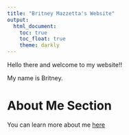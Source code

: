 ```yaml
---
title: "Britney Mazzetta's Website"
output: 
  html_document:
    toc: true
    toc_float: true
    theme: darkly
---
```


Hello there and welcome to my website!!

My name is Britney. 

# About Me Section 
You can learn more about me [here](about_me.html)
